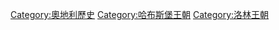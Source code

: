 [[Category:奧地利歷史|Category:奧地利歷史]]
[[Category:哈布斯堡王朝|Category:哈布斯堡王朝]]
[[Category:洛林王朝|Category:洛林王朝]]